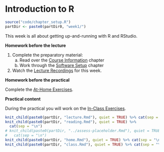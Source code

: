 # Introduction to R

```r
source("code/chapter_setup.R")
partDir <- paste0(partDir0, "week1/")
```
This week is all about getting up-and-running with R and RStudio.

**Homework before the lecture**

1. Complete the preparatory material:
    a. Read over the [Course Information](index.html) chapter
    a. Work through the [Software Setup](software-setup.html) chapter
1. Watch the [Lecture Recordings](lecture.html) for this week.
<!-- 1. Complete the [Reading](reading.html) for this week, and answer the associated 
reading questions.
1. Complete the [Formative Assessment](formative-assessment.html) for this week.
 -->

**Homework before the practical**

Complete the [At-Home Exercises](at-home-exercises.html). 

**Practical content**

During the practical you will work on the [In-Class Exercises](in-class-exercises.html).

```r
knit_child(paste0(partDir, "lecture.Rmd"), quiet = TRUE) %>% cat(sep = "\n")
knit_child(paste0(partDir, "reading.Rmd"), quiet = TRUE) %>%
  cat(sep = "\n")
# knit_child(paste0(partDir, "../assess-placeholder.Rmd"), quiet = TRUE) %>%
#   cat(sep = "\n")
knit_child(paste0(partDir, "home.Rmd"), quiet = TRUE) %>% cat(sep = "\n")
knit_child(paste0(partDir, "class.Rmd"), quiet = TRUE) %>% cat(sep = "\n")
```
